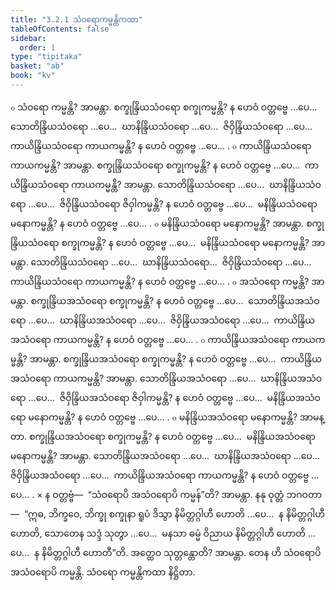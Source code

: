 ```yaml
---
title: "3.2.1 သံဝရောကမ္မန္တိကထာ"
tableOfContents: false
sidebar:
  order: 1
type: "tipitaka"
basket: "ab"
book: "kv"
---
```



<DynamicBreadcrumb />

<Division number="630" book="kv" e="ch" v="32" p="335">

<Paragraph number="2081" book="kv">
๐ သံဝရော ကမ္မန္တိ? အာမန္တာ. စက္ခုန္ဒြိယသံဝရော စက္ခုကမ္မန္တိ? န ဟေဝံ ဝတ္တဗ္ဗေ …ပေ…  သောတိန္ဒြိယသံဝရော …ပေ…  ဃာနိန္ဒြိယသံဝရော …ပေ…  ဇိဝှိန္ဒြိယသံဝရော …ပေ…  ကာယိန္ဒြိယသံဝရော ကာယကမ္မန္တိ? န ဟေဝံ ဝတ္တဗ္ဗေ …ပေ… .
</Paragraph>

<Paragraph number="2082" book="kv">
๐ ကာယိန္ဒြိယသံဝရော ကာယကမ္မန္တိ? အာမန္တာ. စက္ခုန္ဒြိယသံဝရော စက္ခုကမ္မန္တိ? န ဟေဝံ ဝတ္တဗ္ဗေ …ပေ…  ကာယိန္ဒြိယသံဝရော ကာယကမ္မန္တိ? အာမန္တာ. သောတိန္ဒြိယသံဝရော …ပေ…  ဃာနိန္ဒြိယသံဝရော …ပေ…  ဇိဝှိန္ဒြိယသံဝရော ဇိဝှါကမ္မန္တိ? န ဟေဝံ ဝတ္တဗ္ဗေ …ပေ…  မနိန္ဒြိယသံဝရော မနောကမ္မန္တိ? န ဟေဝံ ဝတ္တဗ္ဗေ …ပေ… .
</Paragraph>

<Paragraph number="2083" book="kv">
๐ မနိန္ဒြိယသံဝရော မနောကမ္မန္တိ? အာမန္တာ. စက္ခုန္ဒြိယသံဝရော စက္ခုကမ္မန္တိ? န ဟေဝံ ဝတ္တဗ္ဗေ …ပေ…  မနိန္ဒြိယသံဝရော မနောကမ္မန္တိ? အာမန္တာ. သောတိန္ဒြိယသံဝရော …ပေ…  ဃာနိန္ဒြိယသံဝရော…  ဇိဝှိန္ဒြိယသံဝရော …ပေ…  ကာယိန္ဒြိယသံဝရော ကာယကမ္မန္တိ? န ဟေဝံ ဝတ္တဗ္ဗေ …ပေ… .
</Paragraph>

</Division>
<Division number="631" book="kv" e="ch" v="32" p="336">

<Paragraph number="2084" book="kv">
๐ အသံဝရော ကမ္မန္တိ? အာမန္တာ. စက္ခုန္ဒြိယအသံဝရော စက္ခုကမ္မန္တိ? န ဟေဝံ ဝတ္တဗ္ဗေ …ပေ…  သောတိန္ဒြိယအသံဝရော …ပေ…  ဃာနိန္ဒြိယအသံဝရော …ပေ…  ဇိဝှိန္ဒြိယအသံဝရော …ပေ…  ကာယိန္ဒြိယအသံဝရော ကာယကမ္မန္တိ? န ဟေဝံ ဝတ္တဗ္ဗေ …ပေ… .
</Paragraph>

<Paragraph number="2085" book="kv">
๐ ကာယိန္ဒြိယအသံဝရော ကာယကမ္မန္တိ? အာမန္တာ. စက္ခုန္ဒြိယအသံဝရော စက္ခုကမ္မန္တိ? န ဟေဝံ ဝတ္တဗ္ဗေ …ပေ…  ကာယိန္ဒြိယအသံဝရော ကာယကမ္မန္တိ? အာမန္တာ. သောတိန္ဒြိယအသံဝရော …ပေ…  ဃာနိန္ဒြိယအသံဝရော …ပေ…  ဇိဝှိန္ဒြိယအသံဝရော ဇိဝှါကမ္မန္တိ? န ဟေဝံ ဝတ္တဗ္ဗေ …ပေ…  မနိန္ဒြိယအသံဝရော မနောကမ္မန္တိ? န ဟေဝံ ဝတ္တဗ္ဗေ …ပေ… .
</Paragraph>

<Paragraph number="2086" book="kv">
๐ မနိန္ဒြိယအသံဝရော မနောကမ္မန္တိ? အာမန္တာ. စက္ခုန္ဒြိယအသံဝရော စက္ခုကမ္မန္တိ? န ဟေဝံ ဝတ္တဗ္ဗေ …ပေ…  မနိန္ဒြိယအသံဝရော မနောကမ္မန္တိ? အာမန္တာ. သောတိန္ဒြိယအသံဝရော …ပေ…  ဃာနိန္ဒြိယအသံဝရော …ပေ…  ဇိဝှိန္ဒြိယအသံဝရော …ပေ…  ကာယိန္ဒြိယအသံဝရော ကာယကမ္မန္တိ? န ဟေဝံ ဝတ္တဗ္ဗေ …ပေ… .
</Paragraph>

</Division>
<Division number="632" book="kv" e="ch" v="32" p="336">

<Paragraph number="2087" book="kv">
× န ဝတ္တဗ္ဗံ—  “သံဝရောပိ အသံဝရောပိ ကမ္မန်”တိ? အာမန္တာ. နနု ဝုတ္တံ ဘဂဝတာ—  “ဣဓ, ဘိက္ခဝေ, ဘိက္ခု စက္ခုနာ ရူပံ ဒိသွာ နိမိတ္တဂ္ဂါဟီ ဟောတိ …ပေ…  န နိမိတ္တဂ္ဂါဟီ ဟောတိ, သောတေန သဒ္ဒံ သုတွာ …ပေ…  မနသာ ဓမ္မံ ဝိညာယ နိမိတ္တဂ္ဂါဟီ ဟောတိ …ပေ…  န နိမိတ္တဂ္ဂါဟီ ဟောတီ”တိ. အတ္ထေဝ သုတ္တန္တောတိ? အာမန္တာ. တေန ဟိ သံဝရောပိ အသံဝရောပိ ကမ္မန္တိ.

</Paragraph>
</Division>

<Paragraph number="2088" type="center" book="kv">
သံဝရော ကမ္မန္တိကထာ နိဋ္ဌိတာ.
</Paragraph>